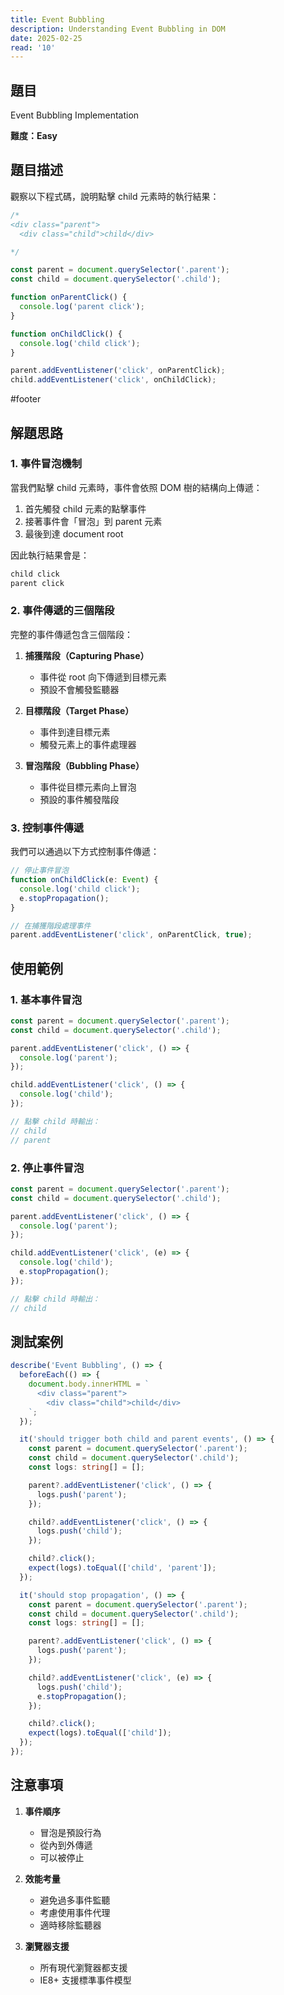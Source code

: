```yaml
---
title: Event Bubbling
description: Understanding Event Bubbling in DOM
date: 2025-02-25
read: '10'
---
```


## 題目
Event Bubbling Implementation

**難度：Easy**

  ## 題目描述

  觀察以下程式碼，說明點擊 child 元素時的執行結果：

  ```typescript
  /*
  <div class="parent">
    <div class="child">child</div>

  */

  const parent = document.querySelector('.parent');
  const child = document.querySelector('.child');

  function onParentClick() {
    console.log('parent click');
  }

  function onChildClick() {
    console.log('child click');
  }

  parent.addEventListener('click', onParentClick);
  child.addEventListener('click', onChildClick);
  ```

  #footer
  
  



## 解題思路

### 1. 事件冒泡機制

當我們點擊 child 元素時，事件會依照 DOM 樹的結構向上傳遞：

1. 首先觸發 child 元素的點擊事件
2. 接著事件會「冒泡」到 parent 元素
3. 最後到達 document root

因此執行結果會是：
```bash
child click
parent click
```

### 2. 事件傳遞的三個階段

完整的事件傳遞包含三個階段：

1. **捕獲階段（Capturing Phase）**
   - 事件從 root 向下傳遞到目標元素
   - 預設不會觸發監聽器

2. **目標階段（Target Phase）**
   - 事件到達目標元素
   - 觸發元素上的事件處理器

3. **冒泡階段（Bubbling Phase）**
   - 事件從目標元素向上冒泡
   - 預設的事件觸發階段

### 3. 控制事件傳遞

我們可以通過以下方式控制事件傳遞：

```typescript
// 停止事件冒泡
function onChildClick(e: Event) {
  console.log('child click');
  e.stopPropagation();
}

// 在捕獲階段處理事件
parent.addEventListener('click', onParentClick, true);
```

## 使用範例

### 1. 基本事件冒泡

```typescript
const parent = document.querySelector('.parent');
const child = document.querySelector('.child');

parent.addEventListener('click', () => {
  console.log('parent');
});

child.addEventListener('click', () => {
  console.log('child');
});

// 點擊 child 時輸出：
// child
// parent
```

### 2. 停止事件冒泡

```typescript
const parent = document.querySelector('.parent');
const child = document.querySelector('.child');

parent.addEventListener('click', () => {
  console.log('parent');
});

child.addEventListener('click', (e) => {
  console.log('child');
  e.stopPropagation();
});

// 點擊 child 時輸出：
// child
```

## 測試案例

```typescript
describe('Event Bubbling', () => {
  beforeEach(() => {
    document.body.innerHTML = `
      <div class="parent">
        <div class="child">child</div>
    `;
  });

  it('should trigger both child and parent events', () => {
    const parent = document.querySelector('.parent');
    const child = document.querySelector('.child');
    const logs: string[] = [];

    parent?.addEventListener('click', () => {
      logs.push('parent');
    });

    child?.addEventListener('click', () => {
      logs.push('child');
    });

    child?.click();
    expect(logs).toEqual(['child', 'parent']);
  });

  it('should stop propagation', () => {
    const parent = document.querySelector('.parent');
    const child = document.querySelector('.child');
    const logs: string[] = [];

    parent?.addEventListener('click', () => {
      logs.push('parent');
    });

    child?.addEventListener('click', (e) => {
      logs.push('child');
      e.stopPropagation();
    });

    child?.click();
    expect(logs).toEqual(['child']);
  });
});
```

## 注意事項

1. **事件順序**
   - 冒泡是預設行為
   - 從內到外傳遞
   - 可以被停止

2. **效能考量**
   - 避免過多事件監聽
   - 考慮使用事件代理
   - 適時移除監聽器

3. **瀏覽器支援**
   - 所有現代瀏覽器都支援
   - IE8+ 支援標準事件模型
